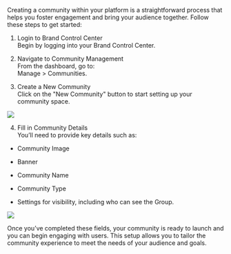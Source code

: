 Creating a community within your platform is a straightforward process that helps you foster engagement and bring your audience together. Follow these steps to get started:

1.  Login to Brand Control Center  
    Begin by logging into your Brand Control Center.  
      
    
2.  Navigate to Community Management  
    From the dashboard, go to:  
    Manage > Communities.  
      
    
3.  Create a New Community  
    Click on the "New Community" button to start setting up your community space.  
      
    

![](https://lh7-rt.googleusercontent.com/docsz/AD_4nXdQMJUryntulut0gbcHOe_ClmUfhs7G7tBK_G7xA_E2n8s0lWsntkSxG2lE25sXzNVvcjyMxFNhcDhFZr1vMMZd_CXfmDk2X7TtkeBghWtBMjNyLHWScrStvnWvGvOl0nd07cCjCr9xST8knHrDvK433C8K?key=eenXxvhle8LuvpF5DYK96g)

  

4.  Fill in Community Details  
    You’ll need to provide key details such as:
    

-   Community Image
    
-   Banner
    
-   Community Name
    
-   Community Type
    
-   Settings for visibility, including who can see the Group.
    

  

![](https://lh7-rt.googleusercontent.com/docsz/AD_4nXczEajqtMrTw13vRfgOhQ-_jA_AFJYm3-Nv6B7P7f5J4Xs7Xy9_3j3agQyRwr9MzK0l82xGhgwzPVwZr74YUdfz1GMz9ehpK4BP54Oudhq9cWbiEl-D3gHrg94ZpNHQQNQ5xMq6JsNHc_fYFQYtqUOCyuUq?key=eenXxvhle8LuvpF5DYK96g)

  

Once you’ve completed these fields, your community is ready to launch and you can begin engaging with users. This setup allows you to tailor the community experience to meet the needs of your audience and goals.
